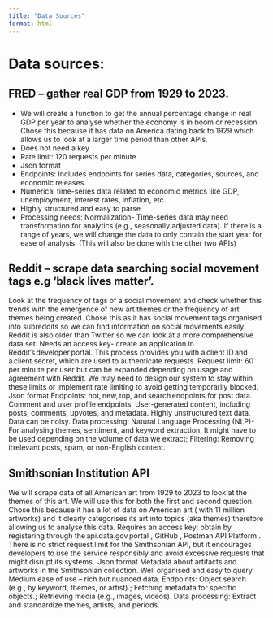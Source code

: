 ```yaml
---
title: "Data Sources"
format: html
---
```


# Data sources: 


## FRED – gather real GDP from 1929 to 2023. 

* We will create a function to get the annual percentage change in real GDP per year to analyse whether the economy is in boom or recession. Chose this because it has data on America dating back to 1929 which allows us to look at a larger time period than other APIs. 
* Does not need a key 
* Rate limit: 120 requests per minute 
* Json format 
* Endpoints: Includes endpoints for series data, categories, sources, and economic releases. 
* Numerical time-series data related to economic metrics like GDP, unemployment, interest rates, inflation, etc. 
* Highly structured and easy to parse 
* Processing needs: Normalization- Time-series data may need transformation for analytics (e.g., seasonally adjusted data). If there is a range of years, we will change the data to only contain the start year for ease of analysis. (This will also be done with the other two APIs) 

## Reddit – scrape data searching social movement tags e.g ‘black lives matter’. 
Look at the frequency of tags of a social movement and check whether this trends with the emergence of new art themes or the frequency of art themes being created. Chose this as it has social movement tags organised into subreddits so we can find information on social movements easily. Reddit is also older than Twitter so we can look at a more comprehensive data set. 
Needs an access key- create an application in Reddit's developer portal. This process provides you with a client ID and a client secret, which are used to authenticate requests. 
Request limit: 60 per minute per user but can be expanded depending on usage and agreement with Reddit. We may need to design our system to stay within these limits or implement rate limiting to avoid getting temporarily blocked. 
Json format 
Endpoints: hot, new, top, and search endpoints for post data. Comment and user profile endpoints. 
User-generated content, including posts, comments, upvotes, and metadata. 
Highly unstructured text data. Data can be noisy. 
Data processing: Natural Language Processing (NLP)- For analysing themes, sentiment, and keyword extraction. It might have to be used depending on the volume of data we extract; Filtering: Removing irrelevant posts, spam, or non-English content. 
   
## Smithsonian Institution API
We will scrape data of all American art from 1929 to 2023 to look at the themes of this art. We will use this for both the first and second question. Chose this because it has a lot of data on American art ( with 11 million artworks) and it clearly categorises its art into topics (aka themes) therefore allowing us to analyse this data. 
Requires an access key: obtain by registering through the api.data.gov portal​ , GitHub , Postman API Platform . 
There is no strict request limit for the Smithsonian API, but it encourages developers to use the service responsibly and avoid excessive requests that might disrupt its systems.  
Json format 
Metadata about artifacts and artworks in the Smithsonian collection. 
Well organised and easy to query. Medium ease of use – rich but nuanced data. 
Endpoints: Object search (e.g., by keyword, themes, or artist).; Fetching metadata for specific objects.; Retrieving media (e.g., images, videos). 
Data processing: Extract and standardize themes, artists, and periods. 